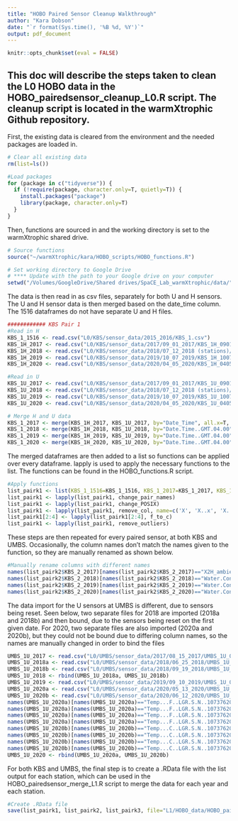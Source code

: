 ```yaml
---
title: "HOBO Paired Sensor Cleanup Walkthrough"
author: "Kara Dobson"
date: "`r format(Sys.time(), '%B %d, %Y')`"
output: pdf_document
---
```


```r
knitr::opts_chunk$set(eval = FALSE)
```

## This doc will describe the steps taken to clean the L0 HOBO data in the HOBO_pairedsensor_cleanup_L0.R script. The cleanup script is located in the warmXtrophic Github repository.

First, the existing data is cleared from the environment and the needed packages are loaded in.
```r
# Clear all existing data
rm(list=ls())

#Load packages
for (package in c("tidyverse")) {
  if (!require(package, character.only=T, quietly=T)) {
    install.packages("package")
    library(package, character.only=T)
  }
}
```

Then, functions are sourced in and the working directory is set to the warmXtrophic shared drive.
```r
# Source functions
source("~/warmXtrophic/kara/HOBO_scripts/HOBO_functions.R")

# Set working directory to Google Drive
# **** Update with the path to your Google drive on your computer
setwd("/Volumes/GoogleDrive/Shared drives/SpaCE_Lab_warmXtrophic/data/")
```

The data is then read in as csv files, separately for both U and H sensors.
The U and H sensor data is then merged based on the date_time column. The 1516 dataframes do not have separate U and H files.
```r
############ KBS Pair 1
#Read in H
KBS_1_1516 <- read.csv("L0/KBS/sensor_data/2015_2016/KBS_1.csv")
KBS_1H_2017 <- read.csv("L0/KBS/sensor_data/2017/09_01_2017/KBS_1H_09012017.csv")
KBS_1H_2018 <- read.csv("L0/KBS/sensor_data/2018/07_12_2018 (stations)/KBS_1H_07122018.csv", skip=1)
KBS_1H_2019 <- read.csv("L0/KBS/sensor_data/2019/10_07_2019/KBS_1H_10072019.csv", skip=1)
KBS_1H_2020 <- read.csv("L0/KBS/sensor_data/2020/04_05_2020/KBS_1H_04052020.csv", skip=1)

#Read in U
KBS_1U_2017 <- read.csv("L0/KBS/sensor_data/2017/09_01_2017/KBS_1U_09012017.csv")
KBS_1U_2018 <- read.csv("L0/KBS/sensor_data/2018/07_12_2018 (stations)/KBS_1U_07122018.csv",skip=1)[ ,1:6]
KBS_1U_2019 <- read.csv("L0/KBS/sensor_data/2019/10_07_2019/KBS_1U_10072019.csv",skip=1)[ ,1:6]
KBS_1U_2020 <- read.csv("L0/KBS/sensor_data/2020/04_05_2020/KBS_1U_04052020.csv",skip=1)[ ,1:6]

# Merge H and U data
KBS_1_2017 <- merge(KBS_1H_2017, KBS_1U_2017, by="Date_Time", all.x=T, all.y=T)
KBS_1_2018 <- merge(KBS_1H_2018, KBS_1U_2018, by="Date.Time..GMT.04.00", all.x=T, all.y=T)
KBS_1_2019 <- merge(KBS_1H_2019, KBS_1U_2019, by="Date.Time..GMT.04.00", all.x=T, all.y=T)
KBS_1_2020 <- merge(KBS_1H_2020, KBS_1U_2020, by="Date.Time..GMT.04.00", all.x=T, all.y=T)
```

The merged dataframes are then added to a list so functions can be applied over every dataframe.
lapply is used to apply the necessary functions to the list. The functions can be found in the HOBO_functions.R script.
```r
#Apply functions
list_pairk1 <- list(KBS_1_1516=KBS_1_1516, KBS_1_2017=KBS_1_2017, KBS_1_2018=KBS_1_2018, KBS_1_2019=KBS_1_2019, KBS_1_2020=KBS_1_2020)
list_pairk1 <- lapply(list_pairk1, change_pair_names)
list_pairk1 <- lapply(list_pairk1, change_POSIX)
list_pairk1 <- lapply(list_pairk1, remove_col, name=c('X', 'X..x', 'X..y'))
list_pairk1[2:4] <- lapply(list_pairk1[2:4], f_to_c)
list_pairk1 <- lapply(list_pairk1, remove_outliers)
```

These steps are then repeated for every paired sensor, at both KBS and UMBS.
Occasionally, the column names don't match the names given to the function, so they are manually renamed as shown below.
```r
#Manually rename columns with different names
names(list_pairk2$KBS_2_2017)[names(list_pairk2$KBS_2_2017)=="X2H_ambient_soil_moist_5cm"] <- "XH_ambient_soil_moisture_5cm"
names(list_pairk2$KBS_2_2018)[names(list_pairk2$KBS_2_2018)=="Water.Content..m..m...LGR.S.N..10736967..SEN.S.N..10736061..LBL..2H_ambient_soil_moist_5cm."] <- "XH_ambient_soil_moisture_5cm"
names(list_pairk2$KBS_2_2019)[names(list_pairk2$KBS_2_2019)=="Water.Content..m..m...LGR.S.N..10736967..SEN.S.N..10736061..LBL..2H_ambient_soil_moist_5cm."] <- "XH_ambient_soil_moisture_5cm"
names(list_pairk2$KBS_2_2020)[names(list_pairk2$KBS_2_2020)=="Water.Content..m..m...LGR.S.N..10736967..SEN.S.N..10736061..LBL..2H_ambient_soil_moist_5cm."] <- "XH_ambient_soil_moisture_5cm"
```

The data import for the U sensors at UMBS is different, due to sensors being reset.
Seen below, two separate files for 2018 are imported (2018a and 2018b) and then bound, due to the sensors being reset on the first given date.
For 2020, two separate files are also imported (2020a and 2020b), but they could not be bound due to differing column names, so the names are manually changed in order to bind the files
```r
UMBS_1U_2017 <- read.csv("L0/UMBS/sensor_data/2017/08_15_2017/UMBS_1U_08152017.csv")
UMBS_1U_2018a <- read.csv("L0/UMBS/sensor_data/2018/06_25_2018/UMBS_1U_06252018.csv", skip=1)
UMBS_1U_2018b <- read.csv("L0/UMBS/sensor_data/2018/09_19_2018/UMBS_1U_09192018.csv", skip=1)
UMBS_1U_2018 <- rbind(UMBS_1U_2018a, UMBS_1U_2018b)
UMBS_1U_2019 <- read.csv("L0/UMBS/sensor_data/2019/09_10_2019/UMBS_1U_09102019.csv", skip=1)[ ,1:6]
UMBS_1U_2020a <- read.csv("L0/UMBS/sensor_data/2020/05_13_2020/UMBS_1U_05132020.csv", skip=1)[ ,1:6]
UMBS_1U_2020b <- read.csv("L0/UMBS/sensor_data/2020/06_12_2020/UMBS_1U_06122020.csv", skip=1)[ ,1:6]
names(UMBS_1U_2020a)[names(UMBS_1U_2020a)=="Temp...F..LGR.S.N..10737620..SEN.S.N..10737620..LBL..1U_ambient_soil_temp_5cm."] <- "XU_ambient_soil_temp_5cm"
names(UMBS_1U_2020a)[names(UMBS_1U_2020a)=="Temp...F..LGR.S.N..10737620..SEN.S.N..10737620..LBL..1U_ambient_air_10cm."] <- "XU_ambient_air_10cm"
names(UMBS_1U_2020a)[names(UMBS_1U_2020a)=="Temp...F..LGR.S.N..10737620..SEN.S.N..10737620..LBL..1U_warmed_air_10cm."] <- "XU_warmed_air_10cm"
names(UMBS_1U_2020a)[names(UMBS_1U_2020a)=="Temp...F..LGR.S.N..10737620..SEN.S.N..10737620..LBL..1U_warmed_soil_temp_5cm."] <- "XU_warmed_soil_temp_5cm"
names(UMBS_1U_2020b)[names(UMBS_1U_2020b)=="Temp...C..LGR.S.N..10737620..SEN.S.N..10737620..LBL..1U_ambient_soil_temp_5cm."] <- "XU_ambient_soil_temp_5cm"
names(UMBS_1U_2020b)[names(UMBS_1U_2020b)=="Temp...C..LGR.S.N..10737620..SEN.S.N..10737620..LBL..1U_ambient_air_10cm."] <- "XU_ambient_air_10cm"
names(UMBS_1U_2020b)[names(UMBS_1U_2020b)=="Temp...C..LGR.S.N..10737620..SEN.S.N..10737620..LBL..1U_warmed_air_10cm."] <- "XU_warmed_air_10cm"
names(UMBS_1U_2020b)[names(UMBS_1U_2020b)=="Temp...C..LGR.S.N..10737620..SEN.S.N..10737620..LBL..1U_warmed_soil_temp_5cm."] <- "XU_warmed_soil_temp_5cm"
UMBS_1U_2020 <- rbind(UMBS_1U_2020a, UMBS_1U_2020b)
```

For both KBS and UMBS, the final step is to create a .RData file with the list output for each station, which can be used in the HOBO_pairedsensor_merge_L1.R script to merge the data for each year and each station.
```r
#Create .RData file
save(list_pairk1, list_pairk2, list_pairk3, file="L1/HOBO_data/HOBO_paired_sensor_data/KBS/KBS_pairedsensors_L1.RData")
```

